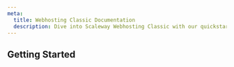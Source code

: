 ```yaml
---
meta:
  title: Webhosting Classic Documentation
  description: Dive into Scaleway Webhosting Classic with our quickstart guides, how-tos, tutorials and more.
---
```


<ProductHeader
   productName="Webhosting Classic"
   productLogo="dedibox"
   description="Webhosting Classic is a service provided by Scaleway which offers storage space and access for your websites."
   url="/dedibox-console/classic-hosting/quickstart"
   label="Webhosting Classic Quickstart"
/>

## Getting Started

<Grid>
    <SummaryCard
        title="Quickstart"
        icon="rocket"
        description="Learn how to manage a Webhosting Classic in a few steps."
        label="View Quickstart"
        url="/dedibox-console/classic-hosting/quickstart/"
    />
    <SummaryCard
        title="Concepts"
        icon="information-circle-outline"
        description="Core concepts that give you a better understanding of Webhosting Classic."
        label="View Concepts"
        url="/dedibox-console/classic-hosting/concepts/"
    />
    <SummaryCard
        title="How-tos"
        icon="help-circle-outline"
        description="Check our guides to creating and managing your Webhosting Classic and its features."
        label="View How-tos"
        url="/dedibox-console/classic-hosting/how-to/"
    />
</Grid>
